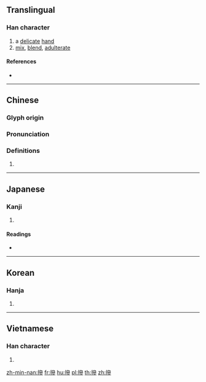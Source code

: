 {{also|掺}}
==Translingual==

===Han character===
{{Han char|rn=64|rad=手|as=11|sn=14|four=53022|canj=QIIH|ids=⿰扌參}}

# a [[delicate]] [[hand]]
# [[mix]], [[blend]], [[adulterate]]

====References====
* {{Han ref|kx=0452.100|dkj=12649|dj=0802.140|hdz=31951.010|uh=647B|ud=25723|bh=BA55|bd=47701}}

----

==Chinese==
{{zh-forms|s=掺}}

===Glyph origin===
{{Han etym}}

===Pronunciation===
{{zh-pron
|m=shān,shǎn,càn,chān
|c=saam1,saam2,cam3
|h=pfs=chhâm
|md=
|mn=chham/sám
|w=
|mc=y
|oc=y
|cat=
}}
{{attention|zh|needs splitting}}

===Definitions===
{{zh-hanzi}}

# {{rfdef|lang=zh}}

----

==Japanese==

===Kanji===
{{ja-kanji|grade=|rs=手11}}

# {{defn|lang=ja|sort=手11}}

====Readings====
* {{ja-readings|on=[[さん]] (san), [[せん]] (sen), [[しん]] (shin)|kun=[[とる]] (toru)}}

----

==Korean==

===Hanja===
{{ko-hanja|hangeul=섬|eumhun=|rv=seom|mr=sŏm|y=sem}}

# {{defn|lang=ko|sort=手11}}

----

==Vietnamese==

===Han character===
{{vi-hantu|[[thảm]], [[sảm]]|rs=手11}}

# {{defn|lang=vi|sort=手11}}

[[zh-min-nan:摻]]
[[fr:摻]]
[[hu:摻]]
[[pl:摻]]
[[th:摻]]
[[zh:摻]]
